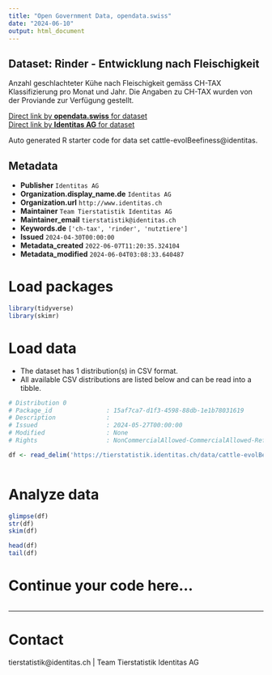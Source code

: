 ```yaml
---
title: "Open Government Data, opendata.swiss"
date: "2024-06-10"
output: html_document
---
```


## Dataset: Rinder - Entwicklung nach Fleischigkeit

Anzahl geschlachteter Kühe nach Fleischigkeit gemäss CH-TAX Klassifizierung pro Monat und Jahr. Die Angaben zu CH-TAX wurden von der Proviande zur Verfügung gestellt.

[Direct link by **opendata.swiss** for dataset](https://opendata.swiss/de/dataset/rinder-entwicklung-nach-fleischigkeit)<br>
[Direct link by **Identitas AG** for dataset](https://tierstatistik.identitas.ch/)

Auto generated R starter code for data set cattle-evolBeefiness@identitas.

## Metadata

- **Publisher** `Identitas AG`
- **Organization.display_name.de** `Identitas AG`
- **Organization.url** `http://www.identitas.ch`
- **Maintainer** `Team Tierstatistik Identitas AG`
- **Maintainer_email** `tierstatistik@identitas.ch`
- **Keywords.de** `['ch-tax', 'rinder', 'nutztiere']`
- **Issued** `2024-04-30T00:00:00`
- **Metadata_created** `2022-06-07T11:20:35.324104`
- **Metadata_modified** `2024-06-04T03:08:33.640487`


# Load packages

```r

library(tidyverse)
library(skimr)

```

# Load data

-   The dataset has 1 distribution(s) in CSV format.
-   All available CSV distributions are listed below and can be read into a tibble.

```r

# Distribution 0
# Package_id               : 15af7ca7-d1f3-4598-88db-1e1b78031619
# Description              : 
# Issued                   : 2024-05-27T00:00:00
# Modified                 : None
# Rights                   : NonCommercialAllowed-CommercialAllowed-ReferenceRequired

df <- read_delim('https://tierstatistik.identitas.ch/data/cattle-evolBeefiness.csv')



```

# Analyze data

```r

glimpse(df)
str(df)
skim(df)

head(df)
tail(df)

```

# Continue your code here...

```r

```

------------------------------------------------------------------------

# Contact

tierstatistik@identitas.ch | Team Tierstatistik Identitas AG
